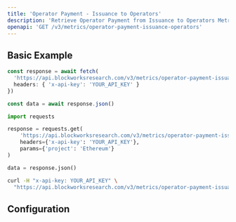 ```yaml
---
title: 'Operator Payment - Issuance to Operators'
description: 'Retrieve Operator Payment from Issuance to Operators Metrics'
openapi: 'GET /v3/metrics/operator-payment-issuance-operators'
---
```



<Endpoint method="GET" path="/v3/metrics/operator-payment-issuance-operators" />

## Basic Example

<CodeGroup>

```typescript TypeScript
const response = await fetch(
  'https://api.blockworksresearch.com/v3/metrics/operator-payment-issuance-operators?project=Ethereum', {
  headers: { 'x-api-key': 'YOUR_API_KEY' }
})

const data = await response.json()
```

```python Python
import requests

response = requests.get(
    'https://api.blockworksresearch.com/v3/metrics/operator-payment-issuance-operators',
    headers={'x-api-key': 'YOUR_API_KEY'},
    params={'project': 'Ethereum'}
)

data = response.json()
```

```bash cURL
curl -H "x-api-key: YOUR_API_KEY" \
  "https://api.blockworksresearch.com/v3/metrics/operator-payment-issuance-operators?project=Ethereum"
```

</CodeGroup>


<GenericResponse />

## Configuration

<QueryParams />